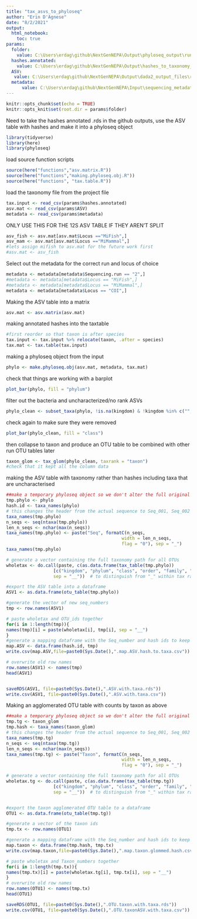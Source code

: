 ```yaml
---
title: "tax_asvs_to_phyloseq"
author: "Erin D'Agnese"
date: "8/2/2021"
output: 
  html_notebook:
    toc: true
params:
  folder:
    value: C:\Users\erdag\github\NextGenNEPA\Output\phyloseq_output\run2_rerun\COI\COI_fwds 
  hashes.annotated:
    value: C:\Users\erdag\github\NextGenNEPA\Output\hashes_to_taxonomy_output\run2_rerun\COI\COI_fwds\2021-10-14taxtable.csv
  ASV: 
   value: C:\Users\erdag\github\NextGenNEPA\Output\dada2_output_files\run2_rerun_20211013\COI_fwds_ASV_table.csv
  metadata:
      value: C:\Users\erdag\github\NextGenNEPA\Input\sequencing_metadata_files\master_sequencing_datasheet20211011.csv
---
```


```r
knitr::opts_chunk$set(echo = TRUE)
knitr::opts_knit$set(root.dir = params$folder)
```

Need to take the hashes annotated .rds in the github outputs, use the ASV table with hashes and make it
into a phyloseq object


```r
library(tidyverse)
library(here)
library(phyloseq)
```
load source function scripts
```r
source(here("functions","asv.matrix.R"))
source(here("functions","making.phyloseq.obj.R"))
source(here("functions", "tax.table.R"))
```


load the taxonomy file from the project file
```r
tax.input <- read_csv(params$hashes.annotated)
asv.mat <- read_csv(params$ASV)
metadata <- read_csv(params$metadata)
```
ONLY USE THIS FOR THE 12S ASV TABLE IF THEY AREN'T SPLIT
```r
asv_fish <- asv.mat[asv.mat$Locus =="MiFish",]
asv_mam <- asv.mat[asv.mat$Locus =="MiMammal",]
#lets assign mifish to asv.mat for the future work first
#asv.mat <- asv_fish

```

Select out the metadata for the correct run and locus of choice
```r
metadata <- metadata[metadata$Sequencing.run == "2",]
#metadata <- metadata[metadata$Locus == "MiFish",]
#metadata <- metadata[metadata$Locus == "MiMammal",]
metadata <- metadata[metadata$Locus == "COI",]
```


Making the ASV table into a matrix 
```r
asv.mat <- asv.matrix(asv.mat)
```

making annotated hashes into the taxtable
```r
#first reorder so that taxon is after species
tax.input <- tax.input %>% relocate(taxon, .after = species)
tax.mat <- tax.table(tax.input)
```
making a phyloseq object from the input
```r
phylo <- make.phyloseq.obj(asv.mat, metadata, tax.mat)
```

check that things are working with a barplot
```r
plot_bar(phylo, fill = "phylum")
```

filter out the bacteria and uncharacterized/no rank ASVs
```r
phylo_clean <- subset_taxa(phylo, !is.na(kingdom) & !kingdom %in% c("","no rank", "uncharacterized"))
```

check again to make sure they were removed
```r
plot_bar(phylo_clean, fill = "class")
```


then collapse to taxon and produce an OTU table to be combined with other run OTU tables later
```r
taxon_glom <- tax_glom(phylo_clean, taxrank = "taxon")
#check that it kept all the column data

```


making the ASV table with taxonomy rather than hashes including taxa that are uncharacterised
```r
##make a temporary phyloseq object so we don't alter the full original one
tmp.phylo <- phylo
hash.id <- taxa_names(phylo)
# this changes the header from the actual sequence to Seq_001, Seq_002 etc
taxa_names(tmp.phylo)
n_seqs <- seq(ntaxa(tmp.phylo))
len_n_seqs <- nchar(max(n_seqs))
taxa_names(tmp.phylo) <- paste("Seq", formatC(n_seqs, 
                                            width = len_n_seqs, 
                                            flag = "0"), sep = "_")
taxa_names(tmp.phylo)

# generate a vector containing the full taxonomy path for all OTUs
wholetax <- do.call(paste, c(as.data.frame(tax_table(tmp.phylo))
                  [c("kingdom", "phylum", "class", "order", "family", "genus", "species")], 
                  sep = "__"))  # to distinguish from "_" within tax ranks

#export the ASV table into a dataframe
ASV1 <- as.data.frame(otu_table(tmp.phylo))

#generate the vector of new seq_numbers
tmp <- row.names(ASV1)

# paste wholetax and OTU_ids together
for(i in 1:length(tmp)){
names(tmp)[i] = paste(wholetax[i], tmp[i], sep = "__")
}
#generate a mapping dataframe with the Seq_number and hash ids to keep 
map.ASV <- data.frame(hash.id, tmp)
write.csv(map.ASV,file=paste0(Sys.Date(),".map.ASV.hash.to.taxa.csv"))

# overwrite old row names
row.names(ASV1) <- names(tmp)
head(ASV1)


saveRDS(ASV1, file=paste0(Sys.Date(),".ASV.with.taxa.rds"))
write.csv(ASV1, file=paste0(Sys.Date(),".ASV.with.taxa.csv"))
```

Making an agglomerated OTU table with counts by taxon as above
```r
##make a temporary phyloseq object so we don't alter the full original one
tmp.tg <- taxon_glom
tmp.hash <- taxa_names(taxon_glom)
# this changes the header from the actual sequence to Seq_001, Seq_002 etc
taxa_names(tmp.tg)
n_seqs <- seq(ntaxa(tmp.tg))
len_n_seqs <- nchar(max(n_seqs))
taxa_names(tmp.tg) <- paste("Taxon", formatC(n_seqs, 
                                            width = len_n_seqs, 
                                            flag = "0"), sep = "_")

# generate a vector containing the full taxonomy path for all OTUs
wholetax.tg <- do.call(paste, c(as.data.frame(tax_table(tmp.tg))
                  [c("kingdom", "phylum", "class", "order", "family", "genus", "species")], 
                  sep = "__"))  # to distinguish from "_" within tax ranks


#export the taxon agglomerated OTU table to a dataframe 
OTU1 <- as.data.frame(otu_table(tmp.tg))

#generate a vector of the taxon ids
tmp.tx <- row.names(OTU1)

#generate a mapping dataframe with the Seq_number and hash ids to keep 
map.taxon <- data.frame(tmp.hash, tmp.tx)
write.csv(map.taxon,file=paste0(Sys.Date(),".map.taxon.glommed.hash.csv") )

# paste wholetax and Taxon_numbers together
for(i in 1:length(tmp.tx)){
names(tmp.tx)[i] = paste(wholetax.tg[i], tmp.tx[i], sep = "__")
}
# overwrite old row names
row.names(OTU1) <- names(tmp.tx)
head(OTU1)

saveRDS(OTU1, file=paste0(Sys.Date(),".OTU.taxon.with.taxa.rds"))
write.csv(OTU1, file=paste0(Sys.Date(),".OTU.taxonASV.with.taxa.csv"))
```


